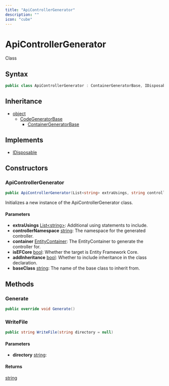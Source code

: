 ```yaml
---
title: "ApiControllerGenerator"
description: ""
icon: "cube"
---
```


# ApiControllerGenerator

<Badge variant="outline">Class</Badge>

## Syntax

```csharp
public class ApiControllerGenerator : ContainerGeneratorBase, IDisposable
```

## Inheritance

- [object](https://learn.microsoft.com/dotnet/api/system.object)
  - [CodeGeneratorBase](/api-reference/cloudnimble/easyaf/codegen/codegeneratorbase)
    - [ContainerGeneratorBase](/api-reference/cloudnimble/easyaf/codegen/containergeneratorbase)

## Implements

- [IDisposable](https://learn.microsoft.com/dotnet/api/system.idisposable)

## Constructors

### ApiControllerGenerator

```csharp
public ApiControllerGenerator(List<string> extraUsings, string controllerNamespace, EntityContainer container, bool isEFCore, bool addInheritance = true, string baseClass = null)
```

Initializes a new instance of the ApiControllerGenerator class.

#### Parameters

- **extraUsings** [List&lt;string&gt;](https://learn.microsoft.com/dotnet/api/system.collections.generic.list-1): Additional using statements to include.
- **controllerNamespace** [string](https://learn.microsoft.com/dotnet/api/system.string): The namespace for the generated controller.
- **container** [EntityContainer](https://learn.microsoft.com/dotnet/api/system.data.entity.core.metadata.edm.entitycontainer): The EntityContainer to generate the controller for.
- **isEFCore** [bool](https://learn.microsoft.com/dotnet/api/system.boolean): Whether the target is Entity Framework Core.
- **addInheritance** [bool](https://learn.microsoft.com/dotnet/api/system.boolean): Whether to include inheritance in the class declaration.
- **baseClass** [string](https://learn.microsoft.com/dotnet/api/system.string): The name of the base class to inherit from.


## Methods

### Generate

```csharp
public override void Generate()
```

### WriteFile

```csharp
public string WriteFile(string directory = null)
```

#### Parameters

- **directory** [string](https://learn.microsoft.com/dotnet/api/system.string): 

#### Returns

[string](https://learn.microsoft.com/dotnet/api/system.string)



